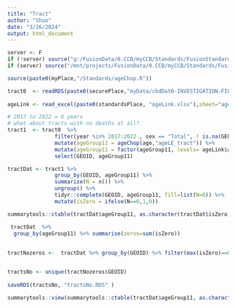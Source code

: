 ```yaml
---
title: "Tract"
author: "Shuo"
date: "3/26/2024"
output: html_document
---
```



```r
server <- F
if (!server) source("g:/FusionData/0.CCB/myCCB/Standards/FusionStandards.R")
if (server) source("/mnt/projects/FusionData/0.CCB/myCCB/Standards/FusionStandards.R")

source(paste0(myPlace,"/Standards/ageChop.R"))
```


```r
tract0  <- readRDS(paste0(securePlace,"myData/cbdDat0-INVESTIGATION-FILE.RDS")) 
              
ageLink <- read_excel(paste0(standardsPlace, "ageLink.xlsx"),sheet="ageLE_tract")

# 2017 to 2022 = 6 years
# what about tracts with no deaths at all?
tract1  <- tract0  %>%
               filter(year %in% 2017:2022 , sex == "Total", ! is.na(GEOID), GEOID != "", ! is.na(age)) %>%
               mutate(ageGroup11 = ageChop(age,"ageLE_tract")) %>% 
               mutate(ageGroup11 = factor(ageGroup11, levels= ageLink$ageName))  %>% 
               select(GEOID, ageGroup11)

tractDat <- tract1 %>%
               group_by(GEOID, ageGroup11) %>%
               summarize(N = n()) %>% 
               ungroup() %>%
               tidyr::complete(GEOID, ageGroup11, fill=list(N=0)) %>% 
               mutate(isZero = ifelse(N==0,1,0))

summarytools::ctable(tractDat$ageGroup11, as.character(tractDat$isZero))  #, totals=FALSE

 tractDat  %>%
  group_by(ageGroup11) %>% summarise(zeros=sum(isZero))
 
 
tractNozeros <-  tractDat %>% group_by(GEOID) %>% filter(max(isZero)==0)


tractsNo <- unique(tractNozeros$GEOID) 
 
saveRDS(tractsNo, "tractsNo.RDS" )

summarytools::view(summarytools::ctable(tractDat$ageGroup11, as.character(tractDat$isZero)))  #, totals=FALSE

```

